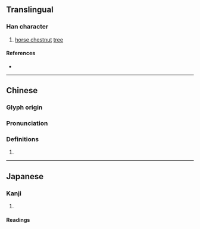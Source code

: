 {{also|椤}}
{{character info/new}}
==Translingual==

===Han character===
{{Han char|rn=75|rad=木|as=19|sn=23|four=46914|canj=DWLG|ids=⿰木羅}}

# [[horse chestnut]] [[tree]]

====References====
* {{Han ref|kx=0563.240|dkj=15933|dj=0952.040|hdz=21324.110|uh=6B0F|ud=27407|bh=F7E2|bd=63458}}

----

==Chinese==
{{zh-forms|s=椤}}

===Glyph origin===
{{Han etym}}

===Pronunciation===
{{zh-pron
|m=luó
|c=lo4
|mc=y
|oc=y
|ma=
|cat=n
}}

===Definitions===
{{zh-hanzi}}

# {{rfdef|zh}}

----

==Japanese==

===Kanji===
{{ja-kanji|grade=|rs=木19}}

# {{rfdef|ja|sort=木19}}

====Readings====
{{ja-readings
|goon=ら
|kanon=ら
|kun=やまなし-}}